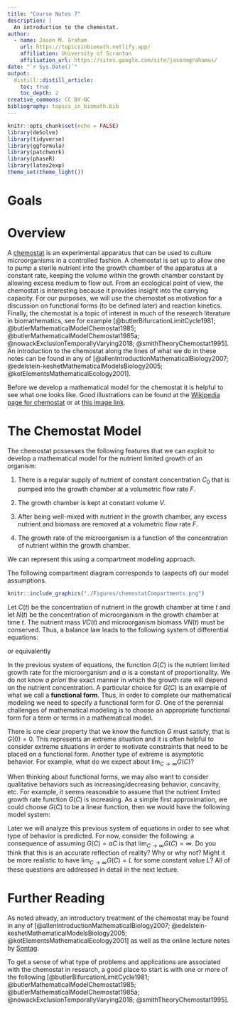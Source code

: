 ```yaml
---
title: "Course Notes 7"
description: |
  An introduction to the chemostat. 
author:
  - name: Jason M. Graham 
    url: https://topicsinbiomath.netlify.app/
    affiliation: University of Scranton 
    affiliation_url: https://sites.google.com/site/jasonmgrahamus/
date: "`r Sys.Date()`"
output: 
  distill::distill_article:
    toc: true
    toc_depth: 2
creative_commons: CC BY-NC
bibliography: topics_in_biomath.bib
---
```


```r
knitr::opts_chunk$set(echo = FALSE)
library(deSolve)
library(tidyverse)
library(ggformula)
library(patchwork)
library(phaseR)
library(latex2exp)
theme_set(theme_light())
```

# Goals


# Overview

A [chemostat](https://en.wikipedia.org/wiki/Chemostat) is an experimental apparatus that can be used to culture microorganisms in a controlled fashion. A chemostat is set up to allow one to pump a sterile nutrient into the growth chamber of the apparatus at a constant rate, keeping the volume within the growth chamber constant by allowing excess medium to flow out. From an ecological point of view, the chemostat is interesting because it provides insight into the carrying capacity. For our purposes, we will use the chemostat as motivation for a discussion on functional forms (to be defined later) and reaction kinetics. Finally, the chemostat is a topic of interest in much of the research literature in biomathematics, see for example [@butlerBifurcationLimitCycle1981; @butlerMathematicalModelChemostat1985; @butlerMathematicalModelChemostat1985a; @nowackExclusionTemporallyVarying2018; @smithTheoryChemostat1995]. An introduction to the chemostat along the lines of what we do in these notes can be found in any of [@allenIntroductionMathematicalBiology2007; @edelstein-keshetMathematicalModelsBiology2005; @kotElementsMathematicalEcology2001]. 

Before we develop a mathematical model for the chemostat it is helpful to see what one looks like. Good illustrations can be found at the [Wikipedia page for chemostat](https://en.wikipedia.org/wiki/Chemostat) or at [this image link](https://images.app.goo.gl/NEY7zuNu2bywjqZE6).

# The Chemostat Model

The chemostat possesses the following features that we can exploit to develop a mathematical model for the nutrient limited growth of an organism:

1) There is a regular supply of nutrient of constant concentration $C_{0}$ that is pumped into the growth chamber at a volumetric flow rate $F$. 

2) The growth chamber is kept at constant volume $V$. 

3) After being well-mixed with nutrient in the growth chamber, any excess nutrient and biomass are removed at a volumetric flow rate $F$. 

4) The growth rate of the microorganism is a function of the concentration of nutrient within the growth chamber. 

We can represent this using a compartment modeling approach. 

The following compartment diagram corresponds to (aspects of) our model assumptions. 

```r
knitr::include_graphics("./Figures/chemostatCompartments.png")
```

Let $C(t)$ be the concentration of nutrient in the growth chamber at time $t$ and let $N(t)$ be the concentration of microorganism in the growth chamber at time $t$. The nutrient mass $VC(t)$ and microorganism biomass $VN(t)$ must be conserved. Thus, a balance law leads to the following system of differential equations:

\begin{align}
\frac{dVN}{dt} &= G(C)VN - FN,  \\
\frac{dVC}{dt} &= FC_{0} - \alpha G(C)VN - FC,
\end{align}

or equivalently

\begin{align}
\frac{dN}{dt} &= G(C)N - \frac{F}{V}N,  \\
\frac{dC}{dt} &= \frac{F}{V}C_{0} - \alpha G(C)N - \frac{F}{V}C.
\end{align}

In the previous system of equations, the function $G(C)$ is the nutrient limited growth rate for the microorganism and $\alpha$ is a constant of proportionality. We do not know *a priori* the exact manner in which the growth rate will depend on the nutrient concentration. A particular choice for $G(C)$ is an example of what we call a **functional form**. Thus, in order to complete our mathematical modeling we need to specify a functional form for $G$. One of the perennial challenges of mathematical modeling is to choose an appropriate functional form for a term or terms in a mathematical model.  

There is one clear property that we know the function $G$ must satisfy, that is $G(0)=0$. This represents an extreme situation and it is often helpful to consider extreme situations in order to motivate constraints that need to be placed on a functional form. Another type of extreme is asymptotic behavior. For example, what do we expect about $\lim_{C \rightarrow \infty}G(C)$? 

When thinking about functional forms, we may also want to consider qualitative behaviors such as increasing/decreasing behavior, concavity, etc. For example, it seems reasonable to assume that the nutrient limited growth rate function $G(C)$ is increasing. As a simple first approximation, we could choose $G(C)$ to be a linear function, then we would have the following model system: 

\begin{align}
\frac{dN}{dt} &= aCN - \frac{F}{V}N,  \\
\frac{dC}{dt} &= \frac{F}{V}C_{0} - \alpha aCN - \frac{F}{V}C.
\end{align}

Later we will analyze this previous system of equations in order to see what type of behavior is predicted. For now, consider the following: a consequence of assuming $G(C)=aC$ is that $\lim_{C \rightarrow \infty}G(C) = \infty$. Do you think that this is an accurate reflection of reality? Why or why not? Might it be more realistic to have $\lim_{C \rightarrow \infty}G(C) = L$ for some constant value $L$? All of these questions are addressed in detail in the next lecture.  


# Further Reading 

As noted already, an introductory treatment of the chemostat may be found in any of [@allenIntroductionMathematicalBiology2007; @edelstein-keshetMathematicalModelsBiology2005; @kotElementsMathematicalEcology2001] as well as the online lecture notes by [Sontag](https://www.math.rutgers.edu/docman-lister/math-main/academics/undergraduate/interdisciplinary-majors/biomathematics-interdisciplinary-major/2198-lecture-notes-on-mathematical-systems-biology/file). 

To get a sense of what type of problems and applications are associated with the chemostat in research, a good place to start is with one or more of the following [@butlerBifurcationLimitCycle1981; @butlerMathematicalModelChemostat1985; @butlerMathematicalModelChemostat1985a; @nowackExclusionTemporallyVarying2018; @smithTheoryChemostat1995].


